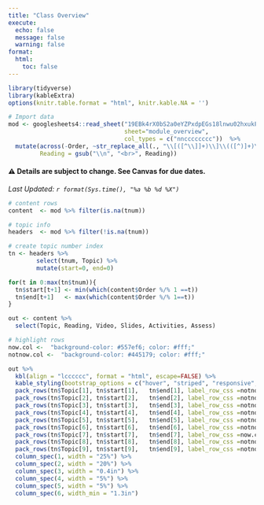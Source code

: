 ```yaml
---
title: "Class Overview"
execute: 
  echo: false
  message: false
  warning: false
format: 
  html: 
    toc: false
---
```



```r
library(tidyverse)
library(kableExtra)
options(knitr.table.format = "html", knitr.kable.NA = '') 

# Import data
mod <- googlesheets4::read_sheet("19EBk4rX0bS2a0eYZPxdpEGs18lnwu02hxukFfB3-TNc", 
                                 sheet="module_overview", 
                                 col_types = c("nncccccccc"))  %>% 
  mutate(across(-Order, ~str_replace_all(., "\\[([^\\]]+)\\]\\(([^)]+)\\)", '<a href="\\2\">\\1</a>')), 
         Reading = gsub("\\n", "<br>", Reading))
```

#### ⚠️ Details are subject to change. See Canvas for due dates. 

_Last Updated: `r format(Sys.time(), "%a %b %d %X")`_ 

```r
# content rows
content  <- mod %>% filter(is.na(tnum))

# topic info
headers  <- mod %>% filter(!is.na(tnum))

# create topic number index
tn <- headers %>% 
        select(tnum, Topic) %>%
        mutate(start=0, end=0)

for(t in 0:max(tn$tnum)){
  tn$start[t+1] <- min(which(content$Order %/% 1 ==t))
  tn$end[t+1]   <- max(which(content$Order %/% 1==t))
}

out <- content %>% 
  select(Topic, Reading, Video, Slides, Activities, Assess) 

# highlight rows
now.col <-  "background-color: #557ef6; color: #fff;"
notnow.col <-  "background-color: #445179; color: #fff;"
```


```r
out %>% 
  kbl(align = "lcccccc", format = "html", escape=FALSE) %>%
  kable_styling(bootstrap_options = c("hover", "striped", "responsive", "bordered")) %>% 
  pack_rows(tn$Topic[1], tn$start[1],   tn$end[1], label_row_css =notnow.col) %>% 
  pack_rows(tn$Topic[2], tn$start[2],   tn$end[2], label_row_css =notnow.col) %>%
  pack_rows(tn$Topic[3], tn$start[3],   tn$end[3], label_row_css =notnow.col) %>%
  pack_rows(tn$Topic[4], tn$start[4],   tn$end[4], label_row_css =notnow.col) %>%
  pack_rows(tn$Topic[5], tn$start[5],   tn$end[5], label_row_css =notnow.col) %>%
  pack_rows(tn$Topic[6], tn$start[6],   tn$end[6], label_row_css =notnow.col) %>%
  pack_rows(tn$Topic[7], tn$start[7],   tn$end[7], label_row_css =now.col) %>%
  pack_rows(tn$Topic[8], tn$start[8],   tn$end[8], label_row_css =notnow.col) %>%
  pack_rows(tn$Topic[9], tn$start[9],   tn$end[9], label_row_css =notnow.col) %>%
  column_spec(1, width = "25%") %>%
  column_spec(2, width = "20%") %>%
  column_spec(3, width = "0.4in") %>%
  column_spec(4, width = "5%") %>% 
  column_spec(5, width = "5%") %>%
  column_spec(6, width_min = "1.3in") 
```
